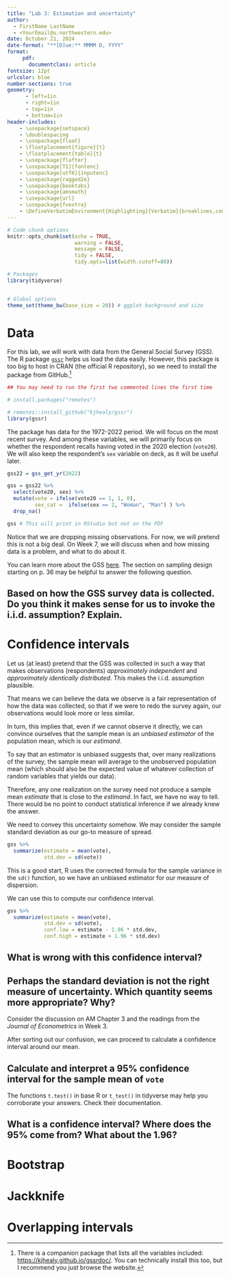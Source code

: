 ```yaml
---
title: "Lab 3: Estimation and uncertainty"
author: 
  - FirstName LastName
  - <YourEmail@u.northwestern.edu>
date: October 21, 2024
date-format: "**[D]ue:** MMMM D, YYYY"
format: 
     pdf:
       documentclass: article
fontsize: 12pt
urlcolor: blue
number-sections: true
geometry:
      - left=1in
      - right=1in
      - top=1in
      - bottom=1in
header-includes:
    - \usepackage{setspace}
    - \doublespacing
    - \usepackage{float}
    - \floatplacement{figure}{t}
    - \floatplacement{table}{t}
    - \usepackage{flafter}
    - \usepackage[T1]{fontenc}
    - \usepackage[utf8]{inputenc}
    - \usepackage{ragged2e}
    - \usepackage{booktabs}
    - \usepackage{amsmath}
    - \usepackage{url}
    - \usepackage{fvextra}
    - \DefineVerbatimEnvironment{Highlighting}{Verbatim}{breaklines,commandchars=\\\{\}}
---
```


```r
# Code chunk options
knitr::opts_chunk$set(echo = TRUE, 
                      warning = FALSE,
                      message = FALSE,
                      tidy = FALSE,
                      tidy.opts=list(width.cutoff=80))

# Packages
library(tidyverse)


# Global options
theme_set(theme_bw(base_size = 20)) # ggplot background and size
```


# Data

For this lab, we will work with data from the General Social Survey (GSS). The R package [`gssr`](https://kjhealy.github.io/gssr/index.html) helps us load the data easily. However, this package is too big to host in CRAN (the official R repository), so we need to install the package from GitHub.^[There is a companion package that lists all the variables included: <https://kjhealy.github.io/gssrdoc/>. You can technically install this too, but I recommend you just browse the website.]

```r
## You may need to run the first two commented lines the first time

# install.packages("remotes")

# remotes::install_github("kjhealy/gssr")
library(gssr)
```

The package has data for the 1972-2022 period. We will focus on the most recent survey. And among these variables, we will primarily focus on whether the respondent recalls having voted in the 2020 election (`vote20`). We will also keep the respondent's `sex` variable on deck, as it will be useful later.

```r
gss22 = gss_get_yr(2022)

gss = gss22 %>% 
  select(vote20, sex) %>% 
  mutate(vote = ifelse(vote20 == 1, 1, 0),
         sex_cat =  ifelse(sex == 2, "Woman", "Man") ) %>% 
  drop_na()

gss # This will print in RStudio but not on the PDF
```

Notice that we are dropping missing observations. For now, we will pretend this is not a big deal. On Week 7, we will discuss when and how missing data is a problem, and what to do about it.

You can learn more about the GSS [here](https://gss.norc.org/content/dam/gss/get-documentation/pdf/codebook/GSS%202022%20Codebook.pdf). The section on sampling design starting on p. 36 may be helpful to answer the following question.

## Based on how the GSS survey data is collected. Do you think it makes sense for us to invoke the i.i.d. assumption? Explain.

# Confidence intervals

Let us (at least) pretend that the GSS was collected in such a way that makes observations (respondents) *approximately independent* and *approximately identically distributed*. This makes the i.i.d. assumption plausible.

That means we can believe the data we observe is a fair representation of how the data was collected, so that if we were to redo the survey again, our observations would look more or less similar. 

In turn, this implies that, even if we cannot observe it directly, we can convince ourselves that the sample mean is an *unbiased estimator* of the population mean, which is our *estimand*. 

To say that an estimator is unbiased suggests that, over many realizations of the survey, the sample mean will average to the unobserved population mean (which should also be the expected value of whatever collection of random variables that yields our data).

Therefore, any one realization on the survey need not produce a sample mean *estimate* that is close to the *estimand*. In fact, we have no way to tell. There would be no point to conduct statistical inference if we already knew the answer.

We need to convey this uncertainty somehow. We may consider the sample standard deviation as our go-to measure of spread.

```r
gss %>% 
  summarize(estimate = mean(vote),
            std.dev = sd(vote))
```

This is a good start, R uses the corrected formula for the sample variance in the `sd()` function, so we have an unbiased estimator for our measure of dispersion.

We can use this to compute our confidence interval.

```r
gss %>% 
  summarize(estimate = mean(vote),
            std.dev = sd(vote),
            conf.low = estimate - 1.96 * std.dev,
            conf.high = estimate + 1.96 * std.dev)
```

## What is wrong with this confidence interval? 

## Perhaps the standard deviation is not the right measure of uncertainty. Which quantity seems more appropriate? Why?

::: {.callout-tip}
Consider the discussion on AM Chapter 3 and the readings from the *Journal of Econometrics* in Week 3.
:::

After sorting out our confusion, we can proceed to calculate a confidence interval around our mean. 

## Calculate and interpret a 95% confidence interval for the sample mean of `vote`

::: {.callout-tip}
The functions `t.test()` in base R or `t_test()` in tidyverse may help you corroborate your answers. Check their documentation.
:::

## What is a confidence interval? Where does the 95% come from? What about the 1.96?


# Bootstrap

# Jackknife

# Overlapping intervals